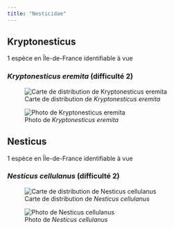 ```yaml
---
title: "Nesticidae"
---
```




## Kryptonesticus

1 espèce en Île-de-France identifiable à vue



### *Kryptonesticus eremita* (difficulté 2)

![Carte de distribution de *Kryptonesticus eremita*](https://asfra.fr/Site/User_pages/Atlas/LR_ASFRA_Nesticidae_Kryptonesticus%20eremita_2022-03-10.jpeg)

![Photo de *Kryptonesticus eremita*](chemin/vers/photo.jpg)



## Nesticus

1 espèce en Île-de-France identifiable à vue



### *Nesticus cellulanus* (difficulté 2)

![Carte de distribution de *Nesticus cellulanus*](https://asfra.fr/Site/User_pages/Atlas/LR_ASFRA_Nesticidae_Nesticus%20cellulanus_2022-03-10.jpeg)

![Photo de *Nesticus cellulanus*](chemin/vers/photo.jpg)



